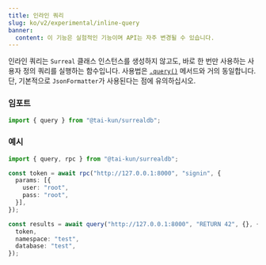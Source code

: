 ```yaml
---
title: 인라인 쿼리
slug: ko/v2/experimental/inline-query
banner:
  content: 이 기능은 실험적인 기능이며 API는 자주 변경될 수 있습니다.
---
```


인라인 쿼리는 `Surreal` 클래스 인스턴스를 생성하지 않고도, 바로 한 번만 사용하는 사용자 정의 쿼리를 실행하는 함수입니다. 사용법은 [`.query()`](/v2/guides/querying#query) 메서드와 거의 동일합니다. 단, 기본적으로 `JsonFormatter`가 사용된다는 점에 유의하십시오.

### 임포트

```ts
import { query } from "@tai-kun/surrealdb";
```

### 예시

```ts
import { query, rpc } from "@tai-kun/surrealdb";

const token = await rpc("http://127.0.0.1:8000", "signin", {
  params: [{
    user: "root",
    pass: "root",
  }],
});

const results = await query("http://127.0.0.1:8000", "RETURN 42", {}, {
  token,
  namespace: "test",
  database: "test",
});
```
